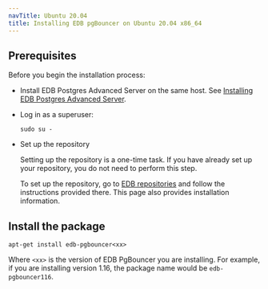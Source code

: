 ```yaml
---
navTitle: Ubuntu 20.04
title: Installing EDB pgBouncer on Ubuntu 20.04 x86_64
---
```


## Prerequisites

Before you begin the installation process:

- Install EDB Postgres Advanced Server on the same host. See [Installing EDB Postgres Advanced Server](/epas/latest/epas_inst_linux).

- Log in as a superuser:

  ```shell
  sudo su -
  ```

- Set up the repository

  Setting up the repository is a one-time task. If you have already set up your repository, you do not need to perform this step.

  To set up the repository, go to [EDB repositories](https://www.enterprisedb.com/repos-downloads) and follow the instructions provided there. This page also provides installation information.

## Install the package

```shell
apt-get install edb-pgbouncer<xx>
```

Where `<xx>` is the version of EDB PgBouncer you are installing. For example, if you are installing version 1.16, the package name would be `edb-pgbouncer116`.
